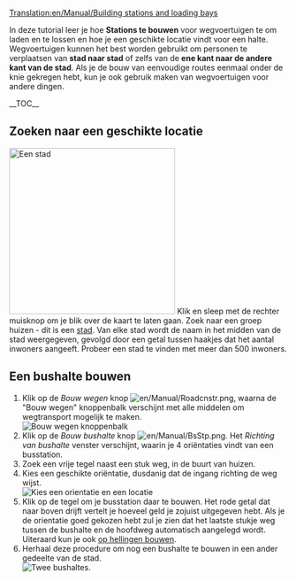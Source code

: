 [[Translation:en/Manual/Building stations and loading bays]]
{{nl/Vertaling|en/Manual/Building stations and loading bays|90}}{{nl/Manual/Tutorial/Tutorial}}

In deze tutorial leer je hoe '''Stations te bouwen''' voor wegvoertuigen te om laden en te lossen en hoe je een geschikte locatie vindt voor een halte. Wegvoertuigen kunnen het best worden gebruikt om personen te verplaatsen van '''stad naar stad''' of zelfs van de '''ene kant naar de andere kant van de stad'''. Als je de bouw van eenvoudige routes eenmaal onder de knie gekregen hebt, kun je ook gebruik maken van wegvoertuigen voor andere dingen.

__TOC__

==Zoeken naar een geschikte locatie==
[[File:nl/Manual/Tutorial bus 1.png|thumb|300px|left|Een stad]]
Klik en sleep met de rechter muisknop om je blik over de kaart te laten gaan. Zoek naar een groep huizen - dit is een [[nl/Manual/Gemeente|stad]]. Van elke stad wordt de naam in het midden van de stad weergegeven, gevolgd door een getal tussen haakjes dat het aantal inwoners aangeeft. Probeer een stad te vinden met meer dan 500 inwoners. 
<br clear="left" />

==Een bushalte bouwen==
# Klik op de ''Bouw wegen'' knop [[File:en/Manual/Roadcnstr.png]], waarna de "Bouw wegen" knoppenbalk verschijnt met alle middelen om wegtransport mogelijk te maken.<br/>[[File:nl/Manual/Road construction.png|none|frame|Bouw wegen knoppenbalk]]
# Klik op de ''Bouw bushalte'' knop [[File:en/Manual/BsStp.png]]. Het ''Richting van bushalte'' venster verschijnt, waarin je 4 oriëntaties vindt van een busstation.
# Zoek een vrije tegel naast een stuk weg, in de buurt van huizen.
# Kies een geschikte oriëntatie, dusdanig dat de ingang richting de weg wijst.<br/>[[File:nl/Manual/Tutorial bus 2.png|frame|none|Kies een orientatie en een locatie]]
# Klik op de tegel om je busstation daar te bouwen. Het rode getal dat naar boven drijft vertelt je hoeveel geld je zojuist uitgegeven hebt. Als je de orientatie goed gekozen hebt zul je zien dat het laatste stukje weg tussen de bushalte en de hoofdweg automatisch aangelegd wordt. Uiteraard kun je ook [[nl/Archive/Manual/Settings/Bouwen op hellingen|op hellingen bouwen]].
# Herhaal deze procedure om nog een bushalte te bouwen in een ander gedeelte van de stad.<br/>[[File:en/Manual/Tutorial bus 3.png|frame|none|Twee bushaltes.]]